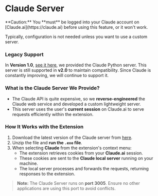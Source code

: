 
# Claude Server

<Callout emoji="⚠️">
**Caution:** You **must** be logged into your Claude account on [Claude.ai](https://claude.ai) before using this feature, or it won't work.
</Callout>

Typically, configuration is not needed unless you want to use a custom server.

### Legacy Support
In **Version 1.0**, [see it here](https://github.com/gitnasr/zolve/releases/tag/extension-v1.0.1), we provided the Claude Python server. This server is still supported in **v2.0** to maintain compatibility. Since Claude is constantly improving, we will continue to support it.

### What is the Claude Server We Provide?

- The Claude API is quite expensive, so we **reverse-engineered** the Claude web service and developed a custom lightweight server.
- This server uses the user's **current session** on Claude.ai to serve requests efficiently within the extension.

### How It Works with the Extension

1. Download the latest version of the Claude server from [here](https://github.com/gitnasr/claude-engine/releases/latest).
2. Unzip the file and **run the `.exe` file**.
3. When selecting **Claude** from the extension's context menu:
   - The extension retrieves cookies from your **Claude.ai** session.
   - These cookies are sent to the **Claude local server** running on your machine.
   - The local server processes and forwards the requests, returning responses to the extension.

> **Note:** The Claude Server runs on **port 3005**. Ensure no other applications are using this port to avoid conflicts.
